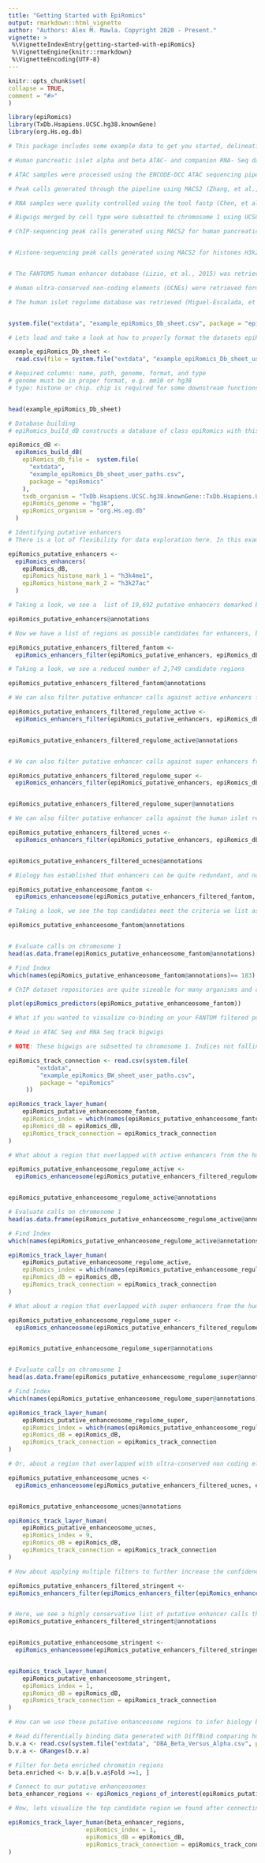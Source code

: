 ```yaml
---
title: "Getting Started with EpiRomics"
output: rmarkdown::html_vignette
author: "Authors: Alex M. Mawla. Copyright 2020 - Present."
vignette: >
 %\VignetteIndexEntry{getting-started-with-epiRomics}
 %\VignetteEngine{knitr::rmarkdown}
 %\VignetteEncoding{UTF-8}
---
```

  
```r
knitr::opts_chunk$set(
collapse = TRUE,
comment = "#>"
)
```

```r
library(epiRomics)
library(TxDb.Hsapiens.UCSC.hg38.knownGene)
library(org.Hs.eg.db)
```


```r
# This package includes some example data to get you started, delineating human pancreatic islet enhancers between alpha and beta cells. 

# Human pancreatic islet alpha and beta ATAC- and companion RNA- Seq data were retrieved from GEO accession GSE76268 (Ackermann, et al., 2016). 

# ATAC samples were processed using the ENCODE-DCC ATAC sequencing pipeline, aligning to the hg38 (Harrow, et al., 2012) build of the human genome (Consortium, 2012; Davis, et al., 2018).

# Peak calls generated through the pipeline using MACS2 (Zhang, et al., 2008) were analyzed downstream through the BioConductor package DiffBind (Ross-Innes, et al., 2012) in order to identify differentially enriched chromatin regions between the two cell types. 

# RNA samples were quality controlled using the tool fastp (Chen, et al., 2018), and aligned using STAR (Dobin, et al., 2013) to the hg38 build of the human genome. Wiggle files produced by the STAR aligner were then merged by cell type using UCSC command line tools. 

# Bigwigs merged by cell type were subsetted to chromosome 1 using UCSC command line tools (Kent, et al., 2010). 

# ChIP-sequencing peak calls generated using MACS2 for human pancreatic islet transcription factors Foxa2, MafB, Nkx2.2, Nkx6.1, and Pdx1 were retrieved from the EMBL-EBI repository database E-MTAB-1919 (Pasquali, et al., 2014). All peak calls were lifted over to the hg38 genome build using the UCSC genome browser liftOver tool (Kent, et al., 2002). 


# Histone-sequencing peak calls generated using MACS2 for histones H3k27ac and H3k4me1 were retrieved from GEO accession GSE16256 (Bernstein, et al., 2010), and for histone H2A.Z from the EMBL-EBI repository database E-MTAB-1919 (Pasquali, et al., 2014). All peak calls were lifted over to the hg38 genome build using the UCSC genome browser liftOver tool. 


# The FANTOM5 human enhancer database (Lizio, et al., 2015) was retrieved, and all regions were lifted over to the hg38 genome build using the UCSC genome browser liftOver tool. 

# Human ultra-conserved non-coding elements (UCNEs) were retrieved form the UCNE database (Dimitrieva and Bucher, 2012), and all regions were lifted over to the hg38 genome build using the UCSC genome browser liftOver tool.

# The human islet regulome database was retrieved (Miguel-Escalada, et al., 2019) and all regions were lifted over to the hg38 genome build using the UCSC genome browser liftOver tool.


system.file("extdata", "example_epiRomics_Db_sheet.csv", package = "epiRomics")

# Lets load and take a look at how to properly format the datasets epiRomics uses to build its database.

example_epiRomics_Db_sheet <-
  read.csv(file = system.file("extdata", "example_epiRomics_Db_sheet_user_paths.csv", package = "epiRomics"))
```

```r
# Required columns: name, path, genome, format, and type
# genome must be in proper format, e.g. mm10 or hg38
# type: histone or chip. chip is required for some downstream functions


head(example_epiRomics_Db_sheet)

# Database building
# epiRomics_build_dB constructs a database of class epiRomics with this data sheet

epiRomics_dB <-
  epiRomics_build_dB(
    epiRomics_db_file =  system.file(
      "extdata",
      "example_epiRomics_Db_sheet_user_paths.csv",
      package = "epiRomics"
    ),
    txdb_organism = "TxDb.Hsapiens.UCSC.hg38.knownGene::TxDb.Hsapiens.UCSC.hg38.knownGene",
    epiRomics_genome = "hg38",
    epiRomics_organism = "org.Hs.eg.db"
  )
```

```r
# Identifying putative enhancers
# There is a lot of flexibility for data exploration here. In this example, we search for putative enhancers using two histone marks known to co-occur at enhancer regions - h3k4me1 & h3k27ac

epiRomics_putative_enhancers <-
  epiRomics_enhancers(
    epiRomics_dB,
    epiRomics_histone_mark_1 = "h3k4me1",
    epiRomics_histone_mark_2 = "h3k27ac"
  )

# Taking a look, we see a  list of 19,692 putative enhancers demarked by H3k4me1 & H3k27ac

epiRomics_putative_enhancers@annotations
```

```r
# Now we have a list of regions as possible candidates for enhancers, but where do we go from here? One way to increase confidence of these calls is to cross this list against an enhancer database, for instance, FANTOM. NOTE: This option may not be available for all organisms. 

epiRomics_putative_enhancers_filtered_fantom <-
  epiRomics_enhancers_filter(epiRomics_putative_enhancers, epiRomics_dB, epiRomics_type ="hg38_custom_fantom")

# Taking a look, we see a reduced number of 2,749 candidate regions  

epiRomics_putative_enhancers_filtered_fantom@annotations
```


```r
# We can also filter putative enhancer calls against active enhancers from the human islet regulome database

epiRomics_putative_enhancers_filtered_regulome_active <-
  epiRomics_enhancers_filter(epiRomics_putative_enhancers, epiRomics_dB, epiRomics_type ="hg38_custom_regulome_active")


epiRomics_putative_enhancers_filtered_regulome_active@annotations



```

```r
# We can also filter putative enhancer calls against super enhancers from human islet regulome database

epiRomics_putative_enhancers_filtered_regulome_super <-
  epiRomics_enhancers_filter(epiRomics_putative_enhancers, epiRomics_dB, epiRomics_type ="hg38_custom_regulome_super")


epiRomics_putative_enhancers_filtered_regulome_super@annotations


```



```r
# We can also filter putative enhancer calls against the human islet regulome database

epiRomics_putative_enhancers_filtered_ucnes <-
  epiRomics_enhancers_filter(epiRomics_putative_enhancers, epiRomics_dB, epiRomics_type ="hg38_custom_ucnes")


epiRomics_putative_enhancers_filtered_ucnes@annotations

```


```r
# Biology has established that enhancers can be quite redundant, and not all play an active role in regulating a cell's activity. How can we utilize other epigenomic data in order to identify true enhanceosome regions? One way is to cross this list against all ChIP data of the cell type. A true enhanceosome region should have made it through our filtering thus far, and contain several binding sites for known TFs. Co-binding is expected, and the list is sorted by the highest number of ChIP hits within the region. 

epiRomics_putative_enhanceosome_fantom <-
  epiRomics_enhanceosome(epiRomics_putative_enhancers_filtered_fantom, epiRomics_dB)

# Taking a look, we see the top candidates meet the criteria we list as expected

epiRomics_putative_enhanceosome_fantom@annotations


# Evaluate calls on chromosome 1
head(as.data.frame(epiRomics_putative_enhanceosome_fantom@annotations)[as.data.frame(epiRomics_putative_enhanceosome_fantom@annotations)$seqnames=="chr1",])

# Find Index
which(names(epiRomics_putative_enhanceosome_fantom@annotations)== 183)

```

```r
# ChIP dataset repositories are quite sizeable for many organisms and cell types, with the expectation to only grow larger. Many different TFs binding to a putative enhancer region may not be that meaningful in the context of your biological question. A further step would be to ask whether there are co-TFs that pop up together, and whether this pattern varies across the functional annotation of the genome, i.e. does the combination of two TFs on enhanceosomes change on the gene body compared to distal intergenic regions? 

plot(epiRomics_predictors(epiRomics_putative_enhanceosome_fantom))
```

```r
# What if you wanted to visualize co-binding on your FANTOM filtered putative enhancer region? And do you have additional data you want to include for visualization, such as ATAC and RNA Seq? Lets take a look at one of the top hits 

# Read in ATAC Seq and RNA Seq track bigwigs

# NOTE: These bigwigs are subsetted to chromosome 1. Indices not falling on chromosome 1 will return an error.

epiRomics_track_connection <- read.csv(system.file(
        "extdata",
         "example_epiRomics_BW_sheet_user_paths.csv",
         package = "epiRomics"
     ))

```

```r



epiRomics_track_layer_human(
    epiRomics_putative_enhanceosome_fantom,
    epiRomics_index = which(names(epiRomics_putative_enhanceosome_fantom@annotations)== 183),
    epiRomics_dB = epiRomics_dB,
    epiRomics_track_connection = epiRomics_track_connection
)
```

```r
# What about a region that overlapped with active enhancers from the human islet regulome database? 

epiRomics_putative_enhanceosome_regulome_active <-
  epiRomics_enhanceosome(epiRomics_putative_enhancers_filtered_regulome_active, epiRomics_dB)


epiRomics_putative_enhanceosome_regulome_active@annotations

# Evaluate calls on chromosome 1
head(as.data.frame(epiRomics_putative_enhanceosome_regulome_active@annotations)[as.data.frame(epiRomics_putative_enhanceosome_regulome_active@annotations)$seqnames=="chr1",])

# Find Index
which(names(epiRomics_putative_enhanceosome_regulome_active@annotations)== 82)

```

```r



epiRomics_track_layer_human(
    epiRomics_putative_enhanceosome_regulome_active,
    epiRomics_index = which(names(epiRomics_putative_enhanceosome_regulome_active@annotations)== 82),
    epiRomics_dB = epiRomics_dB,
    epiRomics_track_connection = epiRomics_track_connection
)
```

```r
# What about a region that overlapped with super enhancers from the human islet regulome database? 

epiRomics_putative_enhanceosome_regulome_super <-
  epiRomics_enhanceosome(epiRomics_putative_enhancers_filtered_regulome_super, epiRomics_dB)


epiRomics_putative_enhanceosome_regulome_super@annotations


# Evaluate calls on chromosome 1
head(as.data.frame(epiRomics_putative_enhanceosome_regulome_super@annotations)[as.data.frame(epiRomics_putative_enhanceosome_regulome_super@annotations)$seqnames=="chr1",])

# Find Index
which(names(epiRomics_putative_enhanceosome_regulome_super@annotations)== 1)

```

```r



epiRomics_track_layer_human(
    epiRomics_putative_enhanceosome_regulome_super,
    epiRomics_index = which(names(epiRomics_putative_enhanceosome_regulome_super@annotations)== 1),
    epiRomics_dB = epiRomics_dB,
    epiRomics_track_connection = epiRomics_track_connection
)
```



```r
# Or, about a region that overlapped with ultra-conserved non coding elements? 

epiRomics_putative_enhanceosome_ucnes <-
  epiRomics_enhanceosome(epiRomics_putative_enhancers_filtered_ucnes, epiRomics_dB)


epiRomics_putative_enhanceosome_ucnes@annotations
```

```r

epiRomics_track_layer_human(
    epiRomics_putative_enhanceosome_ucnes,
    epiRomics_index = 9,
    epiRomics_dB = epiRomics_dB,
    epiRomics_track_connection = epiRomics_track_connection
)
```

```r
# How about applying multiple filters to further increase the confidence of calls?

epiRomics_putative_enhancers_filtered_stringent <-
epiRomics_enhancers_filter(epiRomics_enhancers_filter(epiRomics_enhancers_filter(epiRomics_enhancers_filter(epiRomics_putative_enhancers, epiRomics_dB, epiRomics_type ="hg38_custom_fantom"), epiRomics_dB,epiRomics_type="hg38_custom_regulome_active"), epiRomics_dB, epiRomics_type="hg38_custom_regulome_super"), epiRomics_dB, epiRomics_type ="hg38_custom_ucnes")


# Here, we see a highly conservative list of putative enhancer calls that overlap with four different functional annotations, suggesting the lowest hanging fruit for downstream bench-lab validation. NOTE: The UCNE database filter caused the greatest reduction in enhancer calls. 
epiRomics_putative_enhancers_filtered_stringent@annotations


epiRomics_putative_enhanceosome_stringent <-
  epiRomics_enhanceosome(epiRomics_putative_enhancers_filtered_stringent, epiRomics_dB)



```


```r

epiRomics_track_layer_human(
    epiRomics_putative_enhanceosome_stringent,
    epiRomics_index = 1,
    epiRomics_dB = epiRomics_dB,
    epiRomics_track_connection = epiRomics_track_connection
)
```


```r
# How can we use these putative enhanceosome regions to infer biology between cell states? In this example, we will integrate ATAC-Seq data differential testing showing differences in chromatin accessibility between alpha and beta cells 

# Read differentially binding data generated with DiffBind comparing human alpha and beta cell chromatin
b.v.a <- read.csv(system.file("extdata", "DBA_Beta_Versus_Alpha.csv", package = "epiRomics"))
b.v.a <- GRanges(b.v.a)

# Filter for beta enriched chromatin regions
beta.enriched <- b.v.a[b.v.a$Fold >=1, ]

# Connect to our putative enhanceosomes
beta_enhancer_regions <- epiRomics_regions_of_interest(epiRomics_putative_enhanceosome_fantom,beta.enriched)
```

```r
# Now, lets visualize the top candidate region we found after connecting our differential chromatin analysis with the putative enhanceosomes 

epiRomics_track_layer_human(beta_enhancer_regions,
                      epiRomics_index = 1,
                      epiRomics_dB = epiRomics_dB,
                      epiRomics_track_connection = epiRomics_track_connection
)
```


